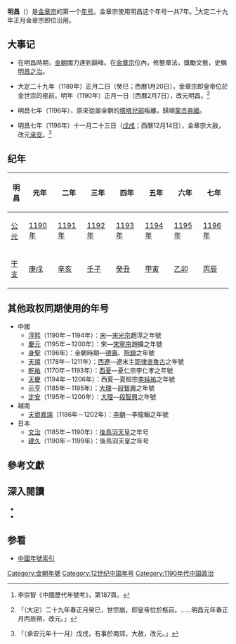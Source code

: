 {{Eranamebox|年号= 明昌
|起讫时间= 1190年－1196年十一月
|政权= [[金朝|金朝]]
|帝王= [[金章宗|金章宗]]完顏璟
|历时= 7年
|timeline= <timeline>
ImageSize  = width:200 height:50
PlotArea   = width:180 height:30 left:10 bottom:20
TimeAxis   = orientation:horizontal
DateFormat = yyyy
Period     = from:1115 till:1234
AlignBars  = early
ScaleMajor = increment:119 start:1115
Colors =
  id:canvas value:rgb(1,1,0.85)
BackgroundColors = canvas:canvas
PlotData =
  width:15 color:black
  bar:era from:start till:end
  bar:era from:1190 till:1208 color:green
  bar:era from:1190 till:1196 color:red
</timeline>
|说明= <span style="color: red">明昌</span>在金及<span style="color: green">金章宗时期</span>的位置
}}
'''明昌'''（{{kj|1190年||1196年|十一月}}）是[[金章宗|金章宗]]的第一个[[年号|年号]]。金章宗使用明昌这个年号一共7年。<ref>李崇智《中國歷代年號考》，第187頁。</ref>大定二十九年正月金章宗即位沿用。

==大事记==
*在明昌時期，[[金朝|金朝]]國力達到巔峰。在[[金章宗|金章宗]]位內，修整章法，獎勵文藝，史稱[[明昌之治|明昌之治]]。

*大定二十九年（1189年）正月二日（癸巳；西曆1月20日），金章宗即皇帝位於金世宗的柩前。明年（1190年）正月一日（西曆2月7日），改元明昌。<ref>{{cite wikisource|title=金史本紀第九章宗一|last=脫脫|wslink=zh:金史/卷9}}「〔大定〕二十九年春正月癸巳，世宗崩，即皇帝位於柩前。……明昌元年春正月丙辰朔，改元。」</ref>

*明昌七年（1196年），原來從屬金朝的[[塔塔爾族|塔塔兒部]]叛離，歸順[[蒙古帝國|蒙古帝國]]。

*明昌七年（1196年）十一月二十三日（[[戊戌|戊戌]]；西曆12月14日），金章宗大赦，改元[[承安_(金朝)|承安]]。<ref>{{cite wikisource|title=金史本紀第十章宗二|last=脫脫|wslink=zh:金史/卷10}}「〔承安元年十一月〕戊戌，有事於南郊，大赦，改元。」</ref>

==纪年==
{| class="wikitable"  style="text-align:center;"
!明昌!!元年!!二年!!三年!!四年!!五年!!六年!!七年
|-
![[公元|公元]]
|[[1190年|1190年]]||[[1191年|1191年]]||[[1192年|1192年]]||[[1193年|1193年]]||[[1194年|1194年]]||[[1195年|1195年]]||[[1196年|1196年]]
|-
![[干支|干支]]
|[[庚戌|庚戌]]||[[辛亥|辛亥]]||[[壬子|壬子]]||[[癸丑|癸丑]]||[[甲寅|甲寅]]||[[乙卯|乙卯]]||[[丙辰|丙辰]]
|}

==其他政权同期使用的年号==
*中國
**[[淳熙|淳熙]]（1190年－1194年）：[[南宋|宋]]—[[宋光宗|宋光宗]]趙淳之年號
**[[慶元_(年號)|慶元]]（1195年－1200年）：宋—[[宋寧宗|宋寧宗]]趙擴之年號
**[[身聖|身聖]]（1196年）：金朝時期—[[德壽|德壽]]、[[陁鎖|陁鎖]]之年號
**[[天禧_(西遼)|天禧]]（1178年－1211年）：[[西遼|西遼]]—遼末主[[耶律直魯古|耶律直魯古]]之年號
**[[乾祐_(西夏)|乾祐]]（1170年－1193年）：[[西夏|西夏]]—夏仁宗李仁孝之年號
**[[天慶_(西夏)|天慶]]（1194年－1206年）：西夏—夏桓宗[[李純祐|李純祐]]之年號
**[[元亨_(大理)|元亨]]（1185年－1195年）：[[大理國|大理]]—[[段智興|段智興]]之年號
**[[定安_(年號)|定安]]（1195年－1200年）：[[大理國|大理]]—[[段智興|段智興]]之年號
*越南
**[[天資嘉瑞|天資嘉瑞]]（1186年－1202年）：[[李朝_(越南)|李朝]]—李龍翰之年號
*日本
**[[文治_(日本)|文治]]（1185年－1190年）：[[後鳥羽天皇|後鳥羽天皇]]之年号
**[[建久|建久]]（1190年－1199年）：後鳥羽天皇之年号

==參考文獻==
{{Reflist}}

==深入閱讀==
<div>
*{{Cite book|author=李崇智|title=中國歷代年號考|format=|url=|date=2004年12月|publisher=中華書局|location=北京|id=ISBN 7101025129}}
*{{Cite book|author=鄧洪波|title=東亞歷史年表|format=pdf|url=http://www.eastasia.ntu.edu.tw/chinese/05_a04.htm|date=2005年3月|publisher=國立臺灣大學東亞經典與文化研究計劃|location=臺北|id=ISBN 9789860005189|access-date=2022-01-03|archive-date=2007-08-25|archive-url=https://web.archive.org/web/20070825002742/http://www.eastasia.ntu.edu.tw/chinese/05_a04.htm}}
</div>

==参看==
*[[中国年号列表#金朝|中國年號索引]]

{{年号|[[大定_(金朝)|大定]]|[[中国年号列表|金朝年号]]|[[承安_(金朝)|承安]]}}
{{金朝年号}}

[[Category:金朝年號|Category:金朝年號]]
[[Category:12世纪中国年号|Category:12世纪中国年号]]
[[Category:1190年代中国政治|Category:1190年代中国政治]]
